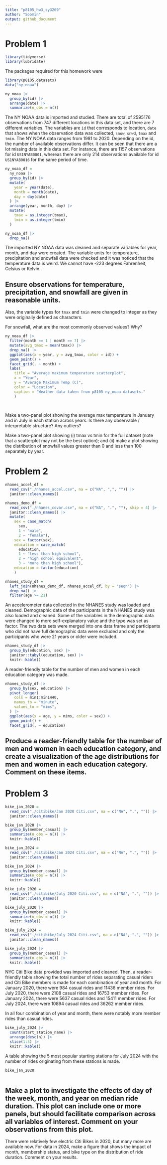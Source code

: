 ```yaml
---
title: "p8105_hw3_sy3269"
author: "Soomin"
output: github_document
---
```


# Problem 1

```r
library(tidyverse)
library(lubridate)
```

The packages required for this homework were 

```r
library(p8105.datasets)
data("ny_noaa") 

ny_noaa |>
  group_by(id) |>
  arrange(date) |>
  summarize(n_obs = n())
```

The NY NOAA data is imported and studied. There are total of 2595176 observations from 747 different locations in this data set, and there are 7 different variables. The variables are `id` that corresponds to location, `date` that shows when the observation data was collected, `snow`, `snwd`, `tmax` and `tmin`. The NY NOAA data ranges from 1981 to 2020. Depending on the id, the number of available observations differ. It can be seen that there are a lot missing data in this data set. For instance, there are 1157 observations for id `US1NYAB0001`, whereas there are only 214 observations available for id `US1NYAB0016` for the same period of time. 


```r
ny_noaa_df = 
  ny_noaa |> 
  group_by(id) |>
  mutate(
    year = year(date), 
    month = month(date), 
    day = day(date)
  ) |>
  arrange(year, month, day) |>
  mutate(
    tmax = as.integer(tmax), 
    tmin = as.integer(tmin)
  )

ny_noaa_df |>
  drop_na()

```


The imported NY NOAA data was cleaned and separate variables for year, month, and day were created. The variable units for temperature, precipitation and snowfall data were checked and it was noticed that the temperature data is weird. We cannot have -223 degrees Fahrenheit, Celsius or Kelvin. 

## Ensure observations for temperature, precipitation, and snowfall are given in reasonable units. 

Also, the variable types for `tmax` and `tmin` were changed to integer as they were originally defined as characters. 

For snowfall, what are the most commonly observed values? Why?

```r
ny_noaa_df |>
  filter(month == 1 | month == 7) |>
  mutate(avg_tmax = mean(tmax)) |>
  drop_na() |>
  ggplot(aes(x = year, y = avg_tmax, color = id)) + 
  geom_point() +
  facet_grid(. ~ month) +
  labs(
    title = "Average maximum temperature scatterplot",
    x = "Year",
    y = "Average Maximum Temp (C)",
    color = "Location",
    caption = "Weather data taken from p8105 ny_noaa datasets."
    )
    
  
```


Make a two-panel plot showing the average max temperature in January and in July in each station across years. Is there any observable / interpretable structure? Any outliers?

Make a two-panel plot showing (i) tmax vs tmin for the full dataset (note that a scatterplot may not be the best option); and (ii) make a plot showing the distribution of snowfall values greater than 0 and less than 100 separately by year.


# Problem 2

```r
nhanes_accel_df = 
  read_csv("./nhanes_accel.csv", na = c("NA", ",", "")) |>
  janitor::clean_names()

nhanes_demo_df = 
  read_csv("./nhanes_covar.csv", na = c("NA", ".", ""), skip = 4) |>
  janitor::clean_names() |> 
  mutate(
    sex = case_match(
      sex, 
      1 ~ "male", 
      2 ~ "female"), 
    sex = factor(sex),
    education = case_match(
      education, 
      1 ~ "less than high school", 
      2 ~ "high school equivalent", 
      3 ~ "more than high school"),
    education = factor(education)
    ) 

nhanes_study_df = 
  left_join(nhanes_demo_df, nhanes_accel_df, by = "seqn") |>
  drop_na() |>
  filter(age >= 21)

```


An accelerometer data collected in the NHANES study was loaded and cleaned. Demographic data of the participants in the NHANES study was also loaded and cleaned. Some of the variables in the demographic data were changed to more self-explanatory value and the type was set as factor. The two data sets were merged into one data frame and participants who did not have full demographic data were excluded and only the participants who were 21 years or older were included. 


```r
nhanes_study_df |>
  group_by(education, sex) |>
  janitor::tabyl(education, sex) |>
  knitr::kable()
```

A reader-friendly table for the number of men and women in each education category was made. 


```r
nhanes_study_df |>
  group_by(sex, education) |>
  pivot_longer(
    cols = min1:min1440, 
    names_to = "minute",
    values_to = "mims", 
  ) |>
  ggplot(aes(x = age, y = mims, color = sex)) + 
  geom_point() +
  facet_grid(. ~ education)
```

## Produce a reader-friendly table for the number of men and women in each education category, and create a visualization of the age distributions for men and women in each education category. Comment on these items.


# Problem 3
```r
bike_jan_2020 = 
  read_csv("./citibike/Jan 2020 Citi.csv", na = c("NA", ".", "")) |>
  janitor::clean_names()

bike_jan_2020 |>
  group_by(member_casual) |>
  summarize(n_obs = n()) |>
  knitr::kable()

bike_jan_2024 = 
  read_csv("./citibike/Jan 2024 Citi.csv", na = c("NA", ".", "")) |>
  janitor::clean_names()

bike_jan_2024 |>
  group_by(member_casual) |>
  summarize(n_obs = n()) |>
  knitr::kable()

bike_july_2020 = 
  read_csv("./citibike/July 2020 Citi.csv", na = c("NA", ".", "")) |>
  janitor::clean_names() 

bike_july_2020 |>
  group_by(member_casual) |>
  summarize(n_obs = n()) |>
  knitr::kable()

bike_july_2024 = 
  read_csv("./citibike/July 2024 Citi.csv", na = c("NA", ".", "")) |>
  janitor::clean_names() 

bike_july_2024 |> 
  group_by(member_casual) |>
  summarize(n_obs = n()) |>
  knitr::kable()

```

NYC Citi Bike data provided was imported and cleaned. Then, a reader-friendly table showing the total number of rides separating casual riders and Citi Bike members is made for each combination of year and month. 
For January 2020, there were 984 casual rides and 11436 member rides. 
For July 2020, there were 2108 casual rides and 16753 member rides. 
For January 2024, there were 5637 casual rides and 15411 member rides. 
For July 2024, there were 10894 casual rides and 36262 member rides. 

In all four combination of year and month, there were notably more member rides than casual rides. 


```r
bike_july_2024 |>
  count(start_station_name) |>
  arrange(desc(n)) |>
  slice(1:5) |>
  knitr::kable()
```

A table showing the 5 most popular starting stations for July 2024 with the number of rides originating from these stations is made. 

```r
bike_jan_2020 
  

```

## Make a plot to investigate the effects of day of the week, month, and year on median ride duration. This plot can include one or more panels, but should facilitate comparison across all variables of interest. Comment on your observations from this plot.

There were relatively few electric Citi Bikes in 2020, but many more are available now. For data in 2024, make a figure that shows the impact of month, membership status, and bike type on the distribution of ride duration. Comment on your results.



